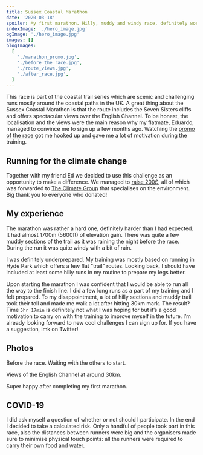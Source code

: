 ```yaml
---
title: Sussex Coastal Marathon
date: '2020-03-18'
spoiler: My first marathon. Hilly, muddy and windy race, definitely worth it.
indexImage: './hero_image.jpg'
ogImage: './hero_image.jpg'
images: []
blogImages:
  [
    './marathon_promo.jpg',
    './before_the_race.jpg',
    './route_views.jpg',
    './after_race.jpg',
  ]
---
```


This race is part of the coastal trail series which are scenic and challenging runs mostly around the coastal paths in the UK. A great thing about the Sussex Coastal Marathon is that the route includes the Seven Sisters cliffs and offers spectacular views over the English Channel. To be honest, the localisation and the views were the main reason why my flatmate, Eduardo, managed to convince me to sign up a few months ago. Watching the [promo of the race](https://www.facebook.com/CoastalTrailSeries/videos/1666969293317932/) got me hooked up and gave me a lot of motivation during the training.

<MakeItBigContainer>
  <ImageComponent
    image={props.data.mdx.frontmatter.blogImages[0]}
    alt="Marathon promo."
  />
</MakeItBigContainer>

## Running for the climate change

Together with my friend Ed we decided to use this challenge as an opportunity to make a difference. We managed to [raise 200£](https://www.gofundme.com/f/vmckwn?fbclid=IwAR1oINcBdvMpJPXSPR-yUCHl_uF5SwTqSKNo0BozHojsjUXsU6LDbOzjBZU), all of which was forwarded to [The Climate Group](https://www.theclimategroup.org/) that specialises on the environment. Big thank you to everyone who donated!

## My experience

The marathon was rather a hard one, definitely harder than I had expected. It had almost 1700m (5600ft) of elevation gain. There was quite a few muddy sections of the trail as it was raining the night before the race. During the run it was quite windy with a bit of rain.

I was definitely underprepared. My training was mostly based on running in Hyde Park which offers a few flat "trail" routes. Looking back, I should have included at least some hilly runs in my routine to prepare my legs better.

Upon starting the marathon I was confident that I would be able to run all the way to the finish line. I did a few long runs as a part of my training and I felt prepared. To my disappointment, a lot of hilly sections and muddy trail took their toll and made me walk a lot after hitting 30km mark. The result? Time `5hr 17min` is definitely not what I was hoping for but it’s a good motivation to carry on with the training to improve myself in the future. I’m already looking forward to new cool challenges I can sign up for. If you have a suggestion, lmk on Twitter!

## Photos

<MakeItBigContainer>
  <ImageComponent
    image={props.data.mdx.frontmatter.blogImages[1]}
    alt="Before the race. Waiting with the others to start."
  />
</MakeItBigContainer>

Before the race. Waiting with the others to start.

<MakeItBigContainer>
  <ImageComponent
    image={props.data.mdx.frontmatter.blogImages[2]}
    alt="Views en route."
  />
</MakeItBigContainer>

Views of the English Channel at around 30km.

<MakeItBigContainer>
  <ImageComponent
    image={props.data.mdx.frontmatter.blogImages[3]}
    alt="Me happy after completing the race"
  />
</MakeItBigContainer>

Super happy after completing my first marathon.

## COVID-19

I did ask myself a question of whether or not should I participate. In the end I decided to take a calculated risk. Only a handful of people took part in this race, also the distances between runners were big and the organisers made sure to minimise physical touch points: all the runners were required to carry their own food and water.
